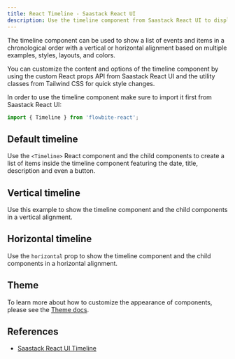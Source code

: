 ```yaml
---
title: React Timeline - Saastack React UI
description: Use the timeline component from Saastack React UI to display a list of items and events in a chronological order based on multiples styles, colors and layouts
---
```


The timeline component can be used to show a list of events and items in a chronological order with a vertical or horizontal alignment based on multiple examples, styles, layouts, and colors.

You can customize the content and options of the timeline component by using the custom React props API from Saastack React UI and the utility classes from Tailwind CSS for quick style changes.

In order to use the timeline component make sure to import it first from Saastack React UI:

```jsx
import { Timeline } from 'flowbite-react';
```

## Default timeline

Use the `<Timeline>` React component and the child components to create a list of items inside the timeline component featuring the date, title, description and even a button.

<Example name="timeline.root" />

## Vertical timeline

Use this example to show the timeline component and the child components in a vertical alignment.

<Example name="timeline.vertical" />

## Horizontal timeline

Use the `horizontal` prop to show the timeline component and the child components in a horizontal alignment.

<Example name="timeline.horizontal" />

## Theme

To learn more about how to customize the appearance of components, please see the [Theme docs](/docs/customize/theme).

<Theme name="timeline" />

## References

- [Saastack React UI Timeline](https://flowbite.com/docs/components/timeline/)
